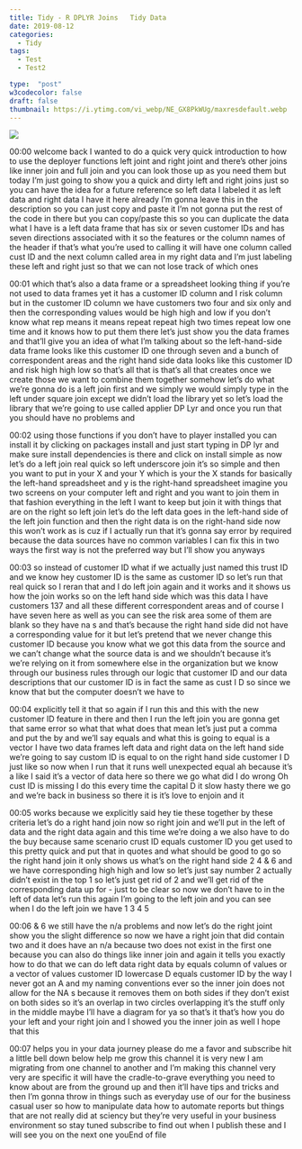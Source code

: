 ```yaml
---
title: Tidy - R DPLYR Joins   Tidy Data
date: 2019-08-12
categories:
  - Tidy
tags:
  - Test
  - Test2

type:  "post"
w3codecolor: false
draft: false
thumbnail: https://i.ytimg.com/vi_webp/NE_GX8PkWUg/maxresdefault.webp
---
```


<a href="https://www.youtube.com/watch?v=NE_GX8PkWUg">
<img src="auto-posts/images/14-ScrapingContent-COVIDCSVDataUpdatePlot-datafromEuropeanCenterforDiseaseandPrevention.mp4.jpg">
</a>









00:00
welcome back I wanted to do a quick very quick introduction to how to use the
deployer functions left joint and right joint and there's other joins like inner
join and full join and you can look those up as you need them but today I'm
just going to show you a quick and dirty left and right joins just so you can
have the idea for a future reference so left data I labeled it as left data
and right data I have it here already I'm gonna leave this in the description
so you can just copy and paste it I'm not gonna put the rest of the code in
there but you can copy/paste this so you can duplicate the data what I have is a
left data frame that has six or seven customer IDs and has seven directions
associated with it so the features or the column names of the header if that's
what you're used to calling it will have one column called cust ID and the next
column called area in my right data and I'm just
labeling these left and right just so that we can not lose track of which ones

00:01
which that's also a data frame or a spreadsheet looking thing if you're not
used to data frames yet it has a customer ID column and I risk column but
in the customer ID column we have customers two four and six only and then
the corresponding values would be high high and low if you don't know what rep
means it means repeat repeat high two times repeat low one time and it knows
how to put them there let's just show you the data frames and that'll give you
an idea of what I'm talking about so the left-hand-side data frame looks
like this customer ID one through seven and a bunch of correspondent areas and
the right hand side data looks like this customer ID and risk high high low so
that's all that is that's all that creates once we create those we want to
combine them together somehow let's do what we're gonna do is a left join first
and we simply we would simply type in the left under square join except we
didn't load the library yet so let's load the library that we're going to use
called applier DP Lyr and once you run that you should have no problems and

00:02
using those functions if you don't have to player installed you can install it
by clicking on packages install and just start typing in DP lyr and make sure
install dependencies is there and click on install simple as
now let's do a left join real quick so left underscore join it's so simple and
then you want to put in your X and your Y which is your the X stands for
basically the left-hand spreadsheet and y is the right-hand spreadsheet imagine
you two screens on your computer left and right and you want to join them in
that fashion everything in the left I want to keep but join it with things
that are on the right so left join let's do the left data goes in the left-hand
side of the left join function and then the right data is on the right-hand side
now this won't work as is cuz if I actually run that it's gonna say error
by required because the data sources have no common variables I can fix this
in two ways the first way is not the preferred way but I'll show you anyways

00:03
so instead of customer ID what if we actually just named this trust ID and we
know hey customer ID is the same as customer ID so let's run that real quick
so I reran that and I do left join again and it works and it shows us how the
join works so on the left hand side which was this data I have customers 137
and all these different correspondent areas and of course I have seven here as
well as you can see the risk area some of them are blank so they have na s and
that's because the right hand side did not have a corresponding value for it
but let's pretend that we never change this customer ID because you know what
we got this data from the source and we can't change what the source data is and
we shouldn't because it's we're relying on it from somewhere else in the
organization but we know through our business rules through our logic that
customer ID and our data descriptions that our customer ID is in fact the same
as cust I D so since we know that but the computer doesn't we have to

00:04
explicitly tell it that so again if I run this and this with the new customer
ID feature in there and then I run the left join you are gonna get that same
error so what that what does that mean let's just put a comma and put the by
and we'll say equals and what this is going to equal is a vector I have two
data frames left data and right data on the left hand side we're going to say
custom ID is equal to on the right hand side customer I D just like so now when
I run that it runs well unexpected equal ah because it's a like I said it's a
vector of data here so there we go what did I do wrong
Oh cust ID is missing I do this every time the capital D it slow hasty there
we go and we're back in business so there it is it's love to enjoin and it

00:05
works because we explicitly said hey tie these together by these criteria let's
do a right hand join now so right join and we'll put in the left of data and
the right data again and this time we're doing a we also have to do the buy
because same scenario crust ID equals customer ID you get used to
this pretty quick and put that in quotes and what should be good to go so the
right hand join it only shows us what's
on the right hand side 2 4 &amp; 6 and we
have corresponding high high and low so let's just say number 2 actually didn't
exist in the top 1 so let's just get rid of 2 and we'll get rid of the
corresponding data up for - just to be clear so now we don't have to in the
left of data let's run this again I'm going to the left join and you can see
when I do the left join we have 1 3 4 5

00:06
&amp; 6 we still have the n/a problems and now let's do the right joint show you
the slight difference so now we have a right join that did contain two and it
does have an n/a because two does not exist in the first one because you can
also do things like inner join and again it tells you exactly how to do that we
can do left data right data by equals column of values or a vector of values
customer ID lowercase D equals customer ID by the way I never got an A and my
naming conventions ever so the inner join does not allow for the
NA s because it removes them on both sides if they don't exist on both sides
so it's an overlap in two circles overlapping it's the stuff only in the
middle maybe I'll have a diagram for ya so that's it that's how you do your left
and your right join and I showed you the inner join as well I hope that this

00:07
helps you in your data journey please do me a favor and subscribe hit a little
bell down below help me grow this channel it is very new
I am migrating from one channel to another and I'm making this channel very
very are specific it will have the cradle-to-grave
everything you need to know about are from the ground up and then it'll have
tips and tricks and then I'm gonna throw in things such as everyday use of our
for the business casual user so how to manipulate data how to automate reports
but things that are not really did at sciency but they're very useful in your
business environment so stay tuned subscribe to find out when I publish
these and I will see you on the next one youEnd of file

